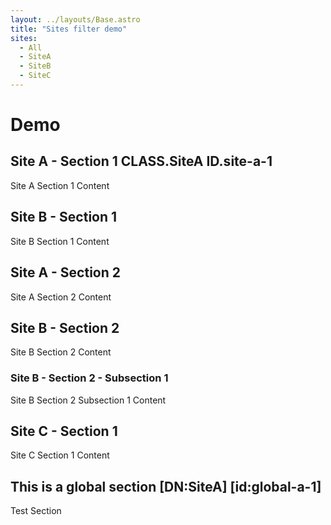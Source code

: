 ```yaml
---
layout: ../layouts/Base.astro
title: "Sites filter demo"
sites:
  - All
  - SiteA
  - SiteB
  - SiteC
---
```



# Demo

<HeadingMarkers client:load selector="#content" />
<Sites items={frontmatter.sites} client:load />

## Site A - Section 1 CLASS.SiteA ID.site-a-1
Site A Section 1 Content

<h2 class="DN_SiteB" id="site-b-1">Site B - Section 1</h2>
<p>Site B Section 1 Content</p>

<h2 class="DN_SiteA" id="site-a-2">Site A - Section 2</h2>
<p>Site A Section 2 Content</p>

<h2 class="DN_SiteB" id="site-b-2">Site B - Section 2</h2>
<p>Site B Section 2 Content</p>

<h3 class="DN_SiteB" id="site-b-2-1">Site B - Section 2 - Subsection 1</h3>
<p>Site B Section 2 Subsection 1 Content</p>

<h2 class="DN_SiteC" id="site-c-1">Site C - Section 1</h2>
<p>Site C Section 1 Content</p>

## This is a global section [DN:SiteA] [id:global-a-1]

Test Section